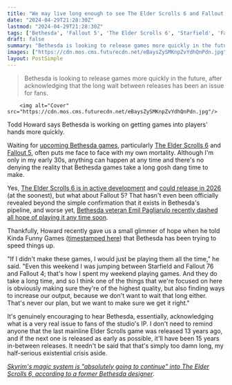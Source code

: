 ```yaml
---
title: "We may live long enough to see The Elder Scrolls 6 and Fallout 5 after all - Todd Howard says Bethesda is 'finding ways to increase our output'"
date: "2024-04-29T21:28:30Z"
lastmod: "2024-04-29T21:28:30Z"
tags: ['Bethesda', 'Fallout 5', 'The Elder Scrolls 6', 'Starfield', 'Fallout 76', 'Fallout 4', 'The Elder Scrolls', 'Skyrim']
draft: false
summary: "Bethesda is looking to release games more quickly in the future, after acknowledging that the long wait between releases has been an issue for fans."
images: ["https://cdn.mos.cms.futurecdn.net/eBaysZySMKnpZvYdhQnPdn.jpg"]
layout: PostSimple
---
```

> Bethesda is looking to release games more quickly in the future, after acknowledging that the long wait between releases has been an issue for fans.


        <img alt="Cover" src="https://cdn.mos.cms.futurecdn.net/eBaysZySMKnpZvYdhQnPdn.jpg"/>
        
Todd Howard says Bethesda is working on getting games into players' hands more quickly.

Waiting for [upcoming Bethesda games](https://www.gamesradar.com/upcoming-bethesda-games/), particularly [The Elder Scrolls 6](https://www.gamesradar.com/elder-scrolls-6-release-date-location-news-races/) and [Fallout 5](https://www.gamesradar.com/fallout-5-guide/), often puts me face to face with my own mortality. Although I'm only in my early 30s, anything can happen at any time and there's no denying the reality that Bethesda games take a long gosh dang time to make.

Yes, [The Elder Scrolls 6 is in active development](https://www.gamesradar.com/the-elder-scrolls-6-finally-moves-out-of-the-pre-production-phase-as-starfield-arrives/) and [could release in 2026](https://www.gamesradar.com/the-elder-scrolls-6-wont-be-out-until-at-least-2026/) (at the soonest), but what about Fallout 5? That hasn't even been officially revealed beyond the simple confirmation that it exists in Bethesda's pipeline, and worse yet, [Bethesda veteran Emil Pagliarulo recently dashed all hope of playing it any time soon](https://www.gamesradar.com/despite-the-fallout-tv-shows-success-bethesda-veteran-says-not-to-expect-fallout-5-any-time-soon-we-need-time-to-make-great-stuff/).

Thankfully, Howard recently gave us a small glimmer of hope when he told Kinda Funny Games ([timestamped here](https://www.youtube.com/live/7wvqF41_Bgw?si=xvR1GlUU2J5PPKFQ&t=1105)) that Bethesda has been trying to speed things up.

"If I didn't make these games, I would just be playing them all the time," he said. "Even this weekend I was jumping between Starfield and Fallout 76 and Fallout 4; that's how I spent my weekend playing games. And they do take a long time, and so I think one of the things that we're focused on here is obviously making sure they're of the highest quality, but also finding ways to increase our output, because we don't want to wait that long either. That's never our plan, but we want to make sure we get it right."

It's genuinely encouraging to hear Bethesda, essentially, acknowledging what is a very real issue to fans of the studio's IP. I don't need to remind anyone that the last mainline Elder Scrolls game was released 13 years ago, and if the next one is released as early as possible, it'll have been 15 years in-between releases. It needn't be said that that's simply too damn long, my half-serious existential crisis aside.

[<em>Skyrim's magic system is "absolutely going to continue" into The Elder Scrolls 6, according to a former Bethesda designer</em>](https://www.gamesradar.com/skyrims-magic-system-is-absolutely-going-to-continue-into-the-elder-scrolls-6-according-to-former-bethesda-designer/).
        